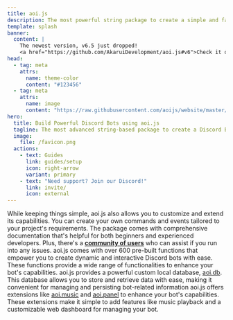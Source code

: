 ```yaml
---
title: aoi.js
description: The most powerful string package to create a simple and fast Discord Bot.
template: splash
banner:
  content: |
    The newest version, v6.5 just dropped!
    <a href="https://github.com/AkaruiDevelopment/aoi.js#v6">Check it out</a>
head:
  - tag: meta
    attrs:
      name: theme-color
      content: "#123456"
  - tag: meta
    attrs:
      name: image
      content: "https://raw.githubusercontent.com/aoijs/website/master/assets/images/aoijs-banner.png"
hero:
  title: Build Powerful Discord Bots using aoi.js
  tagline: The most advanced string-based package to create a Discord Bot fast and powerful
  image:
    file: /favicon.png
  actions:
    - text: Guides
      link: guides/setup
      icon: right-arrow
      variant: primary
    - text: "Need support? Join our Discord!"
      link: invite/
      icon: external
---
```



<CardGrid stagger>
  <Card title="Easy-to-use" icon="rocket">
    While keeping things simple, aoi.js also allows you to customize and extend
    its capabilities. You can create your own commands and events tailored to
    your project's requirements.
  </Card>
  <Card title="Community" icon="discord">
    The package comes with comprehensive documentation that's helpful for both
    beginners and experienced developers. Plus, there's a
    <b><a class="linkStyle" href="invite/">community of users<Icon name="external" size="1rem" /></a></b> 
    who can assist if you run into any issues.
  </Card>
  <Card title="Pre-built Functions" icon="puzzle">
    aoi.js comes with over 600 pre-built functions that empower you to create
    dynamic and interactive Discord bots with ease. These functions provide a
    wide range of functionalities to enhance your bot's capabilities.
  </Card>
  <Card title="Built-in Custom Local Database" icon="document">
    aoi.js provides a powerful custom local database, <a class="linkStyle" href="/extensions">aoi.db<Icon name="external" size="1rem" /></a>. This database allows you to store and retrieve data with ease, making it
    convenient for managing and persisting bot-related information
  </Card>
  <Card title="Extensions for Added Functionality" icon="puzzle">
    aoi.js offers extensions like <a class="linkStyle" href="/extensions">aoi.music<Icon name="external" size="1rem" /></a> and <a class="linkStyle" href="/extensions">aoi.panel<Icon name="external" size="1rem" /></a> to enhance your bot's capabilities. These extensions make it simple to add
    features like music playback and a customizable web dashboard for managing
    your bot.
  </Card>
</CardGrid>
